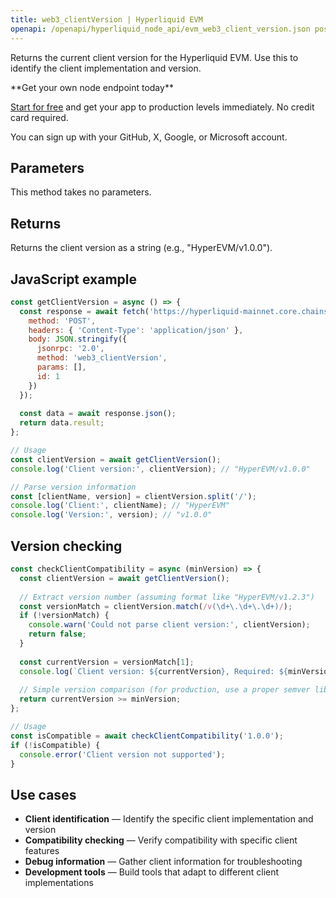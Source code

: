 ```yaml
---
title: web3_clientVersion | Hyperliquid EVM
openapi: /openapi/hyperliquid_node_api/evm_web3_client_version.json post /evm
---
```


Returns the current client version for the Hyperliquid EVM. Use this to identify the client implementation and version.

<Check>
**Get your own node endpoint today**

[Start for free](https://console.chainstack.com/) and get your app to production levels immediately. No credit card required.

You can sign up with your GitHub, X, Google, or Microsoft account.
</Check>

## Parameters

This method takes no parameters.

## Returns

Returns the client version as a string (e.g., "HyperEVM/v1.0.0").

## JavaScript example

```javascript
const getClientVersion = async () => {
  const response = await fetch('https://hyperliquid-mainnet.core.chainstack.com/YOUR_API_KEY/evm', {
    method: 'POST',
    headers: { 'Content-Type': 'application/json' },
    body: JSON.stringify({
      jsonrpc: '2.0',
      method: 'web3_clientVersion',
      params: [],
      id: 1
    })
  });
  
  const data = await response.json();
  return data.result;
};

// Usage
const clientVersion = await getClientVersion();
console.log('Client version:', clientVersion); // "HyperEVM/v1.0.0"

// Parse version information
const [clientName, version] = clientVersion.split('/');
console.log('Client:', clientName); // "HyperEVM"
console.log('Version:', version); // "v1.0.0"
```

## Version checking

```javascript
const checkClientCompatibility = async (minVersion) => {
  const clientVersion = await getClientVersion();
  
  // Extract version number (assuming format like "HyperEVM/v1.2.3")
  const versionMatch = clientVersion.match(/v(\d+\.\d+\.\d+)/);
  if (!versionMatch) {
    console.warn('Could not parse client version:', clientVersion);
    return false;
  }
  
  const currentVersion = versionMatch[1];
  console.log(`Client version: ${currentVersion}, Required: ${minVersion}`);
  
  // Simple version comparison (for production, use a proper semver library)
  return currentVersion >= minVersion;
};

// Usage
const isCompatible = await checkClientCompatibility('1.0.0');
if (!isCompatible) {
  console.error('Client version not supported');
}
```

## Use cases

* **Client identification** — Identify the specific client implementation and version
* **Compatibility checking** — Verify compatibility with specific client features
* **Debug information** — Gather client information for troubleshooting
* **Development tools** — Build tools that adapt to different client implementations